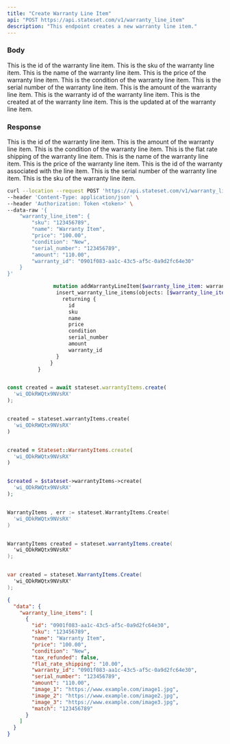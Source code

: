 ```yaml
---
title: "Create Warranty Line Item"
api: "POST https://api.stateset.com/v1/warranty_line_item"
description: "This endpoint creates a new warranty line item."
---
```


### Body

<ParamField body="id" type="string">
  This is the id of the warranty line item.
</ParamField>

<ParamField body="sku" type="string">
  This is the sku of the warranty line item.
</ParamField>

<ParamField body="name" type="string">
  This is the name of the warranty line item.
</ParamField>

<ParamField body="price" type="string">
  This is the price of the warranty line item.
</ParamField>

<ParamField body="condition" type="string">
  This is the condition of the warranty line item.
</ParamField>

<ParamField body="serial_number" type="string">
  This is the serial number of the warranty line item.
</ParamField>

<ParamField body="amount" type="string">
  This is the amount of the warranty line item.
</ParamField>

<ParamField body="warranty_id" type="string">
  This is the warranty id of the warranty line item.
</ParamField>

<ParamField body="created_at" type="string">
  This is the created at of the warranty line item.
</ParamField>

<ParamField body="updated_at" type="string">
  This is the updated at of the warranty line item.
</ParamField>


### Response

  <ResponseField name="id" type="string">
    This is the id of the warranty line item.
  </ResponseField>

  <ResponseField name="amount" type="string">
    This is the amount of the warranty line item.
  </ResponseField>

  <ResponseField name="condition" type="string">
    This is the condition of the warranty line item.
  </ResponseField>

  <ResponseField name="flat_rate_shipping" type="string">
    This is the flat rate shipping of the warranty line item.
  </ResponseField>

  <ResponseField name="name" type="string">
    This is the name of the warranty line item.
  </ResponseField>

  <ResponseField name="price" type="string">
    This is the price of the warranty line item.
  </ResponseField>

  <ResponseField name="warranty_id" type="string">
    This is the id of the warranty associated with the line item.
  </ResponseField>

  <ResponseField name="serial_number" type="string">
    This is the serial number of the warranty line item.
  </ResponseField>

  <ResponseField name="sku" type="string">
    This is the sku of the warranty line item.
  </ResponseField>

<RequestExample>

```bash cURL
curl --location --request POST 'https://api.stateset.com/v1/warranty_line_item' \
--header 'Content-Type: application/json' \
--header 'Authorization: Token <token>' \
--data-raw '{
    "warranty_line_item": {
        "sku": "123456789",
        "name": "Warranty Item",
        "price": "100.00",
        "condition": "New",
        "serial_number": "123456789",
        "amount": "110.00",
        "warranty_id": "0901f083-aa1c-43c5-af5c-0a9d2fc64e30"
    }
}'
```

```graphQL GraphQL
               mutation addWarrantyLineItem($warranty_line_item: warranty_line_items_insert_input!) {
                insert_warranty_line_items(objects: [$warranty_line_item]) {
                  returning {
                    id
                    sku
                    name
                    price
                    condition
                    serial_number
                    amount
                    warranty_id
                }
              }
          }
```

```js Node.js

const created = await stateset.warrantyItems.create(
  'wi_ODkRWQtx9NVsRX'
);

```

```python Python

created = stateset.warrantyItems.create(
  'wi_ODkRWQtx9NVsRX'
)

```

```ruby Ruby

created = Stateset::WarrantyItems.create(
  'wi_ODkRWQtx9NVsRX'
)

```

```php PHP

$created = $stateset->warrantyItems->create(
  'wi_ODkRWQtx9NVsRX'
);

```

```go Go

WarrantyItems , err := stateset.WarrantyItems.Create(
  'wi_ODkRWQtx9NVsRX'
)

```

```java Java

WarrantyItems created = stateset.warrantyItems.create(
  'wi_ODkRWQtx9NVsRX'
);

```

```cs C#

var created = stateset.WarrantyItems.Create(
  'wi_ODkRWQtx9NVsRX'
);

```

</RequestExample>

<ResponseExample>

```json Response
{
  "data": {
    "warranty_line_items": [
      {
        "id": "0901f083-aa1c-43c5-af5c-0a9d2fc64e30",
        "sku": "123456789",
        "name": "Warranty Item",
        "price": "100.00",
        "condition": "New",
        "tax_refunded": false,
        "flat_rate_shipping": "10.00",
        "warranty_id": "0901f083-aa1c-43c5-af5c-0a9d2fc64e30",
        "serial_number": "123456789",
        "amount": "110.00",
        "image_1": "https://www.example.com/image1.jpg",
        "image_2": "https://www.example.com/image2.jpg",
        "image_3": "https://www.example.com/image3.jpg",
        "match": "123456789"
      }
    ]
  }
}
```

</ResponseExample>
